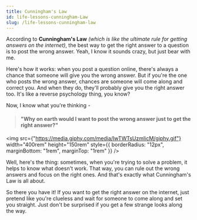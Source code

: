 ```yaml
---
title: Cunningham's Law
id: life-lessons-cunningham-Law
slug: /life-lessons-cunningham-law
---
```


According to **Cunningham's Law** _(which is like the ultimate rule for getting answers on the internet)_,
the best way to get the right answer to a question is to post the wrong answer.
Yeah, I know it sounds crazy, but just bear with me.

Here's how it works: when you post a question online, there's always a chance that someone will give you the wrong answer.
But if you're the one who posts the wrong answer, chances are someone will come along and correct you.
And when they do, they'll probably give you the right answer too. It's like a reverse psychology thing, you know?

Now, I know what you're thinking -

> #### "Why on earth would I want to post the wrong answer just to get the right answer?"

<img
  src={"https://media.giphy.com/media/IwTWTsUzmIicM/giphy.gif"}
  width="400rem"
  height="150rem"
  style={{ borderRadius: "12px", marginBottom: "1rem", marginTop: "1rem" }}
/>

Well, here's the thing: sometimes, when you're trying to solve a problem, it helps to know what doesn't work.
That way, you can rule out the wrong answers and focus on the right ones. And that's exactly what Cunningham's Law is all about.

So there you have it! If you want to get the right answer on the internet,
just pretend like you're clueless and wait for someone to come along and set you straight.
Just don't be surprised if you get a few strange looks along the way.
